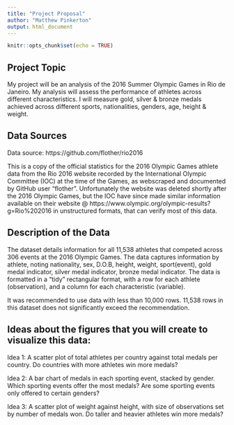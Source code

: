 ---
title: "Project Proposal"
author: "Matthew Pinkerton"
output: html_document
---

```{r setup, include=FALSE}
knitr::opts_chunk$set(echo = TRUE)
```

## Project Topic

My project will be an analysis of the 2016 Summer Olympic Games in Rio de Janeiro. My analysis will assess the performance of athletes across different characteristics. I will measure gold, silver & bronze medals achieved across different sports, nationalities, genders, age, height & weight.

## Data Sources

Data source: https://github.com/flother/rio2016  

This is a copy of the official statistics for the 2016 Olympic Games athlete data from the Rio 2016 website recorded by the International Olympic Committee (IOC) at the time of the Games, as webscraped and documented by GitHub user "flother". Unfortunately the website was deleted shortly after the 2016 Olympic Games, but the IOC have since made similar information available on their website @ https://www.olympic.org/olympic-results?g=Rio%202016 in unstructured formats, that can verify most of this data.

## Description of the Data

The dataset details information for all 11,538 athletes that competed across 306 events at the 2016 Olympic Games. The data captures information by athlete, noting nationality, sex, D.O.B, height, weight, sport(event), gold medal indicator, silver medal indicator, bronze medal indicator. The data is formatted in a "tidy" rectangular format, with a row for each athlete (observation), and a column for each characteristic (variable).

It was recommended to use data with less than 10,000 rows. 11,538 rows in this dataset does not significantly exceed the recommendation.

## Ideas about the figures that you will create to visualize this data:

Idea 1: A scatter plot of total athletes per country against total medals per country. Do countries with more athletes win more medals?

Idea 2: A bar chart of medals in each sporting event, stacked by gender. Which sporting events offer the most medals? Are some sporting events only offered to certain genders?

Idea 3: A scatter plot of weight against height, with size of observations set by number of medals won. Do taller and heavier athletes win more medals?
